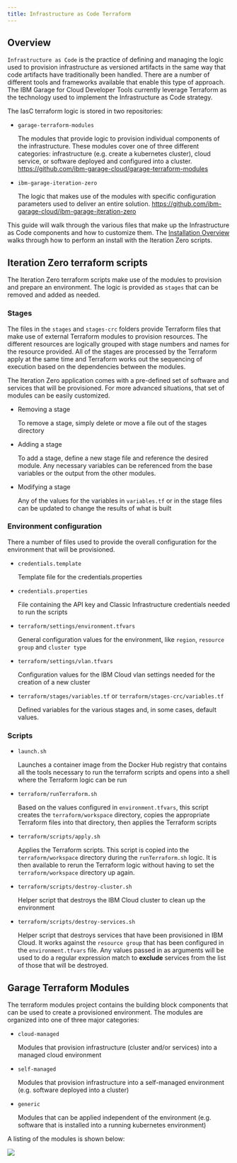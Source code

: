 ```yaml
---
title: Infrastructure as Code Terraform
---
```


<PageDescription>


</PageDescription>

## Overview

`Infrastructure as Code` is the practice of defining and managing the logic used to provision infrastructure as versioned
artifacts in the same way that code artifacts have traditionally been handled. There are a number of different tools and
frameworks available that enable this type of approach. The IBM Garage for Cloud Developer Tools currently leverage
Terraform as the technology used to implement the Infrastructure as Code strategy.

The IasC terraform logic is stored in two repositories:

- `garage-terraform-modules`

    The modules that provide logic to provision individual components of the infrastructure. These modules cover one of
    three different categories: infrastructure (e.g. create a kubernetes cluster), cloud service, or software deployed and
    configured into a cluster. https://github.com/ibm-garage-cloud/garage-terraform-modules

- `ibm-garage-iteration-zero`

    The logic that makes use of the modules with specific configuration parameters used to deliver an entire solution.
    https://github.com/ibm-garage-cloud/ibm-garage-iteration-zero


This guide will walk through the various files that make up the Infrastructure as Code components and how to
customize them. The [Installation Overview](/admin) walks through how to perform an install with the Iteration Zero
scripts.

## Iteration Zero terraform scripts

The Iteration Zero terraform scripts make use of the modules to provision and prepare an environment. The logic is
provided as `stages` that can be removed and added as needed.

### Stages

The files in the `stages` and `stages-crc` folders provide Terraform files that make use of external
Terraform modules to provision resources. The different resources are logically grouped with stage numbers
and names for the resource provided. All of the stages are processed by the Terraform apply at the same
time and Terraform works out the sequencing of execution based on the dependencies between the modules.

The Iteration Zero application comes with a pre-defined set of software and services that will be
provisioned. For more advanced situations, that set of modules can be easily customized.

- Removing a stage

    To remove a stage, simply delete or move a file out of the stages directory

- Adding a stage

    To add a stage, define a new stage file and reference the desired module. Any necessary variables
    can be referenced from the base variables or the output from the other modules.

- Modifying a stage

    Any of the values for the variables in `variables.tf` or in the stage files can be updated to change
    the results of what is built

### Environment configuration

There a number of files used to provide the overall configuration for the environment that will be
provisioned.

- `credentials.template`

    Template file for the credentials.properties

- `credentials.properties`

    File containing the API key and Classic Infrastructure credentials needed to run the scripts

- `terraform/settings/environment.tfvars`

    General configuration values for the environment, like `region`, `resource group` and `cluster type`

- `terraform/settings/vlan.tfvars`

    Configuration values for the IBM Cloud vlan settings needed for the creation of a new cluster

- `terraform/stages/variables.tf` or `terraform/stages-crc/variables.tf`

    Defined variables for the various stages and, in some cases, default values.

### Scripts

- `launch.sh`

    Launches a container image from the Docker Hub registry that contains all the tools necessary to run
    the terraform scripts and opens into a shell where the Terraform logic can be run

- `terraform/runTerraform.sh`

    Based on the values configured in `environment.tfvars`, this script creates the `terraform/workspace`
    directory, copies the appropriate Terraform files into that directory, then applies the Terraform
    scripts

- `terraform/scripts/apply.sh`

    Applies the Terraform scripts. This script is copied into the `terraform/workspace` directory during the
    `runTerraform.sh` logic. It is then available to rerun the Terraform logic without having to set
    the `terraform/workspace` directory up again.

- `terraform/scripts/destroy-cluster.sh`

    Helper script that destroys the IBM Cloud cluster to clean up the environment

- `terraform/scripts/destroy-services.sh`

    Helper script that destroys services that have been provisioned in IBM Cloud. It works against
    the `resource group` that has been configured in the `environment.tfvars` file. Any values passed
    in as arguments will be used to do a regular expression match to **exclude** services from the
    list of those that will be destroyed.

## Garage Terraform Modules

The terraform modules project contains the building block components that can be used to create a
provisioned environment. The modules are organized into one of three major categories:

- `cloud-managed`

    Modules that provision infrastructure (cluster and/or services) into a managed cloud environment

- `self-managed`

    Modules that provision infrastructure into a self-managed environment (e.g. software deployed
    into a cluster)

- `generic`

    Modules that can be applied independent of the environment (e.g. software that is installed
    into a running kubernetes environment)

A listing of the modules is shown below:

![](/images/modules.png)
